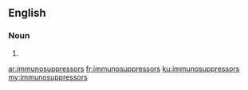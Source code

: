 ==English==

===Noun===
{{head|en|noun plural form}}

# {{plural of|immunosuppressor|lang=en}}

[[ar:immunosuppressors]]
[[fr:immunosuppressors]]
[[ku:immunosuppressors]]
[[my:immunosuppressors]]